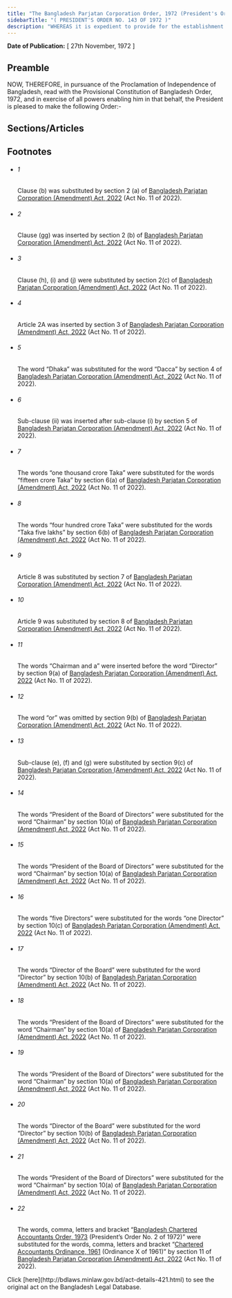 ```yaml
---
title: "The Bangladesh Parjatan Corporation Order, 1972 (President's Order)"
sidebarTitle: "( PRESIDENT'S ORDER NO. 143 OF 1972 )"
description: "WHEREAS it is expedient to provide for the establishment of a Corporation for the purpose of promotion, better operation and development of tourism in Bangladesh and for matters connected therewith or ancillary thereto;"
---
```


**Date of Publication:** [ 27th November, 1972 ]

## Preamble

NOW, THEREFORE, in pursuance of the Proclamation of Independence of Bangladesh, read with the Provisional Constitution of Bangladesh Order, 1972, and in exercise of all powers enabling him in that behalf, the President is pleased to make the following Order:-

## Sections/Articles

## Footnotes

- ###### 1

  Clause (b) was substituted by section 2 (a) of [Bangladesh Parjatan Corporation (Amendment) Act, 2022](/act-1407.html "Bangladesh Parjatan Corporation (Amendment) Act, 2022") (Act No. 11 of 2022).

- ###### 2

  Clause (gg) was inserted by section 2 (b) of [Bangladesh Parjatan Corporation (Amendment) Act, 2022](/act-1407.html "Bangladesh Parjatan Corporation (Amendment) Act, 2022") (Act No. 11 of 2022).

- ###### 3

  Clause (h), (i) and (j) were substituted by section 2(c) of [Bangladesh Parjatan Corporation (Amendment) Act, 2022](/act-1407.html "Bangladesh Parjatan Corporation (Amendment) Act, 2022") (Act No. 11 of 2022).

- ###### 4

  Article 2A was inserted by section 3 of [Bangladesh Parjatan Corporation (Amendment) Act, 2022](/act-1407.html "Bangladesh Parjatan Corporation (Amendment) Act, 2022") (Act No. 11 of 2022).

- ###### 5

  The word “Dhaka” was substituted for the word “Dacca” by section 4 of [Bangladesh Parjatan Corporation (Amendment) Act, 2022](/act-1407.html "Bangladesh Parjatan Corporation (Amendment) Act, 2022") (Act No. 11 of 2022).

- ###### 6

  Sub-clause (ii) was inserted after sub-clause (i) by section 5 of [Bangladesh Parjatan Corporation (Amendment) Act, 2022](/act-1407.html "Bangladesh Parjatan Corporation (Amendment) Act, 2022") (Act No. 11 of 2022).

- ###### 7

  The words “one thousand crore Taka” were substituted for the words “fifteen crore Taka” by section 6(a) of [Bangladesh Parjatan Corporation (Amendment) Act, 2022](/act-1407.html "Bangladesh Parjatan Corporation (Amendment) Act, 2022") (Act No. 11 of 2022).

- ###### 8

  The words “four hundred crore Taka” were substituted for the words “Taka five lakhs” by section 6(b) of [Bangladesh Parjatan Corporation (Amendment) Act, 2022](/act-1407.html "Bangladesh Parjatan Corporation (Amendment) Act, 2022") (Act No. 11 of 2022).

- ###### 9

  Article 8 was substituted by section 7 of [Bangladesh Parjatan Corporation (Amendment) Act, 2022](/act-1407.html "Bangladesh Parjatan Corporation (Amendment) Act, 2022") (Act No. 11 of 2022).

- ###### 10

  Article 9 was substituted by section 8 of [Bangladesh Parjatan Corporation (Amendment) Act, 2022](/act-1407.html "Bangladesh Parjatan Corporation (Amendment) Act, 2022") (Act No. 11 of 2022).

- ###### 11

  The words “Chairman and a” were inserted before the word “Director” by section 9(a) of [Bangladesh Parjatan Corporation (Amendment) Act, 2022](/act-1407.html "Bangladesh Parjatan Corporation (Amendment) Act, 2022") (Act No. 11 of 2022).

- ###### 12

  The word “or” was omitted by section 9(b) of [Bangladesh Parjatan Corporation (Amendment) Act, 2022](/act-1407.html "Bangladesh Parjatan Corporation (Amendment) Act, 2022") (Act No. 11 of 2022).

- ###### 13

  Sub-clause (e), (f) and (g) were substituted by section 9(c) of [Bangladesh Parjatan Corporation (Amendment) Act, 2022](/act-1407.html "Bangladesh Parjatan Corporation (Amendment) Act, 2022") (Act No. 11 of 2022).

- ###### 14

  The words “President of the Board of Directors” were substituted for the word “Chairman” by section 10(a) of [Bangladesh Parjatan Corporation (Amendment) Act, 2022](/act-1407.html "Bangladesh Parjatan Corporation (Amendment) Act, 2022") (Act No. 11 of 2022).

- ###### 15

  The words “President of the Board of Directors” were substituted for the word “Chairman” by section 10(a) of [Bangladesh Parjatan Corporation (Amendment) Act, 2022](/act-1407.html "Bangladesh Parjatan Corporation (Amendment) Act, 2022") (Act No. 11 of 2022).

- ###### 16

  The words “five Directors” were substituted for the words “one Director” by section 10(c) of [Bangladesh Parjatan Corporation (Amendment) Act, 2022](/act-1407.html "Bangladesh Parjatan Corporation (Amendment) Act, 2022") (Act No. 11 of 2022).

- ###### 17

  The words “Director of the Board” were substituted for the word “Director” by section 10(b) of [Bangladesh Parjatan Corporation (Amendment) Act, 2022](/act-1407.html "Bangladesh Parjatan Corporation (Amendment) Act, 2022") (Act No. 11 of 2022).

- ###### 18

  The words “President of the Board of Directors” were substituted for the word “Chairman” by section 10(a) of [Bangladesh Parjatan Corporation (Amendment) Act, 2022](/act-1407.html "Bangladesh Parjatan Corporation (Amendment) Act, 2022") (Act No. 11 of 2022).

- ###### 19

  The words “President of the Board of Directors” were substituted for the word “Chairman” by section 10(a) of [Bangladesh Parjatan Corporation (Amendment) Act, 2022](/act-1407.html "Bangladesh Parjatan Corporation (Amendment) Act, 2022") (Act No. 11 of 2022).

- ###### 20

  The words “Director of the Board” were substituted for the word “Director” by section 10(b) of [Bangladesh Parjatan Corporation (Amendment) Act, 2022](/act-1407.html "Bangladesh Parjatan Corporation (Amendment) Act, 2022") (Act No. 11 of 2022).

- ###### 21

  The words “President of the Board of Directors” were substituted for the word “Chairman” by section 10(a) of [Bangladesh Parjatan Corporation (Amendment) Act, 2022](/act-1407.html "Bangladesh Parjatan Corporation (Amendment) Act, 2022") (Act No. 11 of 2022).

- ###### 22

  The words, comma, letters and bracket “[Bangladesh Chartered Accountants Order, 1973](/act-442.html "Bangladesh Chartered Accountants Order, 1973 ") (President’s Order No. 2 of 1972)” were substituted for the words, comma, letters and bracket “[Chartered Accountants Ordinance, 1961](/act-306.html "Chartered Accountants Ordinance, 1961") (Ordinance X of 1961)” by section 11 of [Bangladesh Parjatan Corporation (Amendment) Act, 2022](/act-1407.html "Bangladesh Parjatan Corporation (Amendment) Act, 2022") (Act No. 11 of 2022).

<Note>
  Click [here](http://bdlaws.minlaw.gov.bd/act-details-421.html) to see the original act on the Bangladesh Legal Database.
</Note>
